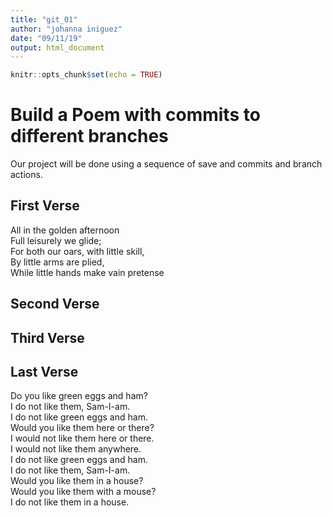 ---
title: "git_01"
author: "johanna iniguez"
date: "09/11/19"
output: html_document
---

```{r setup, include=FALSE}
knitr::opts_chunk$set(echo = TRUE)
```
# Build a Poem with commits to different branches
Our project will be done using a sequence of save and commits and branch actions.
<!-- Do not modify or change any text in "!--" bracketed areas such as this --- these are instructions to
you, if you change any of this the git program will notice it and compromise your git merging strategy !-->

## First Verse  
<!--Put the first five lines of a poem by Lewis Carrol in this section!-->
  
All in the golden afternoon  
Full leisurely we glide;  
For both our oars, with little skill,  
By little arms are plied,  
While little hands make vain pretense  

## Second Verse
<!--Put the first five lines of a poem by Robert Frost here!-->

## Third Verse
<!--Put the first two verses of The Walrus and the Carpenter here!-->

## Last Verse
<!--Put a short poem of your choice 8-20 lines,here!-->

Do you like green eggs and ham?  
I do not like them, Sam-I-am.  
I do not like green eggs and ham.  
Would you like them here or there?  
I would not like them here or there.  
I would not like them anywhere.  
I do not like green eggs and ham.  
I do not like them, Sam-I-am.  
Would you like them in a house?  
Would you like them with a mouse?  
I do not like them in a house.  

